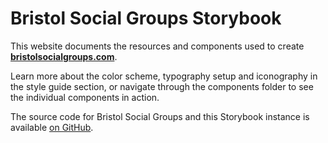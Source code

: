 
<Meta title="Introduction" />

# Bristol Social Groups Storybook

This website documents the resources and components used to create **[bristolsocialgroups.com](https://bristolsocialgroups.com/)**.

Learn more about the color scheme, typography setup and iconography in the style guide section, or navigate through the components folder to see the individual components in action.

The source code for Bristol Social Groups and this Storybook instance is available [on GitHub](https://github.com/jhancock532/bristol-social-groups).
